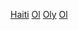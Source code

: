 [[Category:奧林匹克運動會代表團|Haiti]]
[[Category:海地體育國家隊|Ol]]
[[Category:綜合運動會海地代表團|Oly]]
[[Category:海地体育|Ol]]